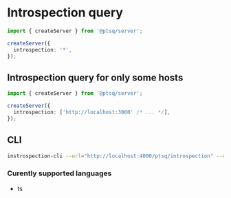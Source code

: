 # Introspection query

```ts title="server.ts"
import { createServer } from '@ptsq/server';

createServer({
  introspection: '*',
});
```

## Introspection query for only some hosts

```ts title="server.ts"
import { createServer } from '@ptsq/server';

createServer({
  introspection: ['http://localhost:3000' /* ... */],
});
```

## CLI

```bash
instrospection-cli --url="http://localhost:4000/ptsq/introspection" --out="schema.generated.ts"
```

### Curently supported languages

- ts

